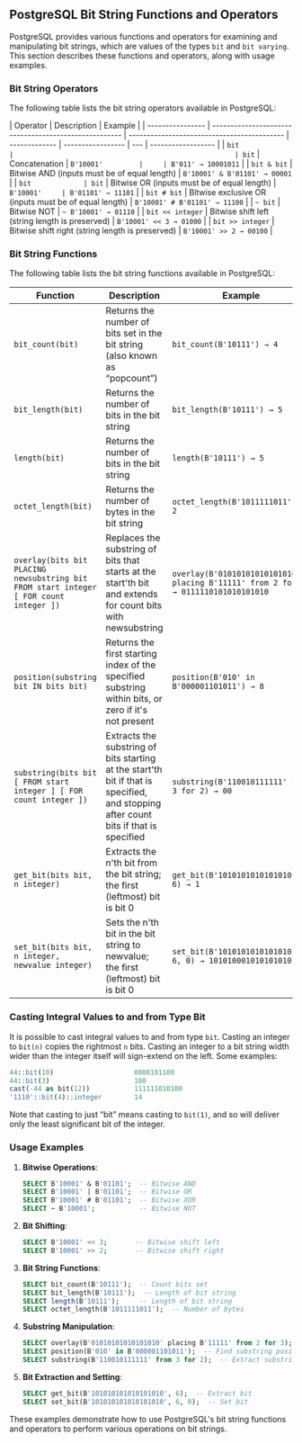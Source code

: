 ## PostgreSQL Bit String Functions and Operators

PostgreSQL provides various functions and operators for examining and manipulating bit strings, which are values of the types `bit` and `bit varying`. This section describes these functions and operators, along with usage examples.

### Bit String Operators

The following table lists the bit string operators available in PostgreSQL:

| Operator         | Description                                           | Example                                     |
| ---------------- | ----------------------------------------------------- | ------------------------------------------- | ------------- | ----------------- | --- | ------------------ |
| `bit             |                                                       | bit`                                        | Concatenation | `B'10001'         |     | B'011' → 10001011` |
| `bit & bit`      | Bitwise AND (inputs must be of equal length)          | `B'10001' & B'01101' → 00001`               |
| `bit             | bit`                                                  | Bitwise OR (inputs must be of equal length) | `B'10001'     | B'01101' → 11101` |
| `bit # bit`      | Bitwise exclusive OR (inputs must be of equal length) | `B'10001' # B'01101' → 11100`               |
| `~ bit`          | Bitwise NOT                                           | `~ B'10001' → 01110`                        |
| `bit << integer` | Bitwise shift left (string length is preserved)       | `B'10001' << 3 → 01000`                     |
| `bit >> integer` | Bitwise shift right (string length is preserved)      | `B'10001' >> 2 → 00100`                     |

### Bit String Functions

The following table lists the bit string functions available in PostgreSQL:

| Function                                                                              | Description                                                                                                                          | Example                                                                             |
| ------------------------------------------------------------------------------------- | ------------------------------------------------------------------------------------------------------------------------------------ | ----------------------------------------------------------------------------------- |
| `bit_count(bit)`                                                                      | Returns the number of bits set in the bit string (also known as “popcount”)                                                          | `bit_count(B'10111') → 4`                                                           |
| `bit_length(bit)`                                                                     | Returns the number of bits in the bit string                                                                                         | `bit_length(B'10111') → 5`                                                          |
| `length(bit)`                                                                         | Returns the number of bits in the bit string                                                                                         | `length(B'10111') → 5`                                                              |
| `octet_length(bit)`                                                                   | Returns the number of bytes in the bit string                                                                                        | `octet_length(B'1011111011') → 2`                                                   |
| `overlay(bits bit PLACING newsubstring bit FROM start integer [ FOR count integer ])` | Replaces the substring of bits that starts at the start'th bit and extends for count bits with newsubstring                          | `overlay(B'01010101010101010' placing B'11111' from 2 for 3) → 0111110101010101010` |
| `position(substring bit IN bits bit)`                                                 | Returns the first starting index of the specified substring within bits, or zero if it's not present                                 | `position(B'010' in B'000001101011') → 8`                                           |
| `substring(bits bit [ FROM start integer ] [ FOR count integer ])`                    | Extracts the substring of bits starting at the start'th bit if that is specified, and stopping after count bits if that is specified | `substring(B'110010111111' from 3 for 2) → 00`                                      |
| `get_bit(bits bit, n integer)`                                                        | Extracts the n'th bit from the bit string; the first (leftmost) bit is bit 0                                                         | `get_bit(B'101010101010101010', 6) → 1`                                             |
| `set_bit(bits bit, n integer, newvalue integer)`                                      | Sets the n'th bit in the bit string to newvalue; the first (leftmost) bit is bit 0                                                   | `set_bit(B'101010101010101010', 6, 0) → 101010001010101010`                         |

### Casting Integral Values to and from Type Bit

It is possible to cast integral values to and from type `bit`. Casting an integer to `bit(n)` copies the rightmost `n` bits. Casting an integer to a bit string width wider than the integer itself will sign-extend on the left. Some examples:

```sql
44::bit(10)                    0000101100
44::bit(3)                     100
cast(-44 as bit(12))           111111010100
'1110'::bit(4)::integer        14
```

Note that casting to just “bit” means casting to `bit(1)`, and so will deliver only the least significant bit of the integer.

### Usage Examples

1. **Bitwise Operations**:

   ```sql
   SELECT B'10001' & B'01101';  -- Bitwise AND
   SELECT B'10001' | B'01101';  -- Bitwise OR
   SELECT B'10001' # B'01101';  -- Bitwise XOR
   SELECT ~ B'10001';           -- Bitwise NOT
   ```

2. **Bit Shifting**:

   ```sql
   SELECT B'10001' << 3;       -- Bitwise shift left
   SELECT B'10001' >> 2;       -- Bitwise shift right
   ```

3. **Bit String Functions**:

   ```sql
   SELECT bit_count(B'10111');  -- Count bits set
   SELECT bit_length(B'10111');  -- Length of bit string
   SELECT length(B'10111');     -- Length of bit string
   SELECT octet_length(B'1011111011');  -- Number of bytes
   ```

4. **Substring Manipulation**:

   ```sql
   SELECT overlay(B'01010101010101010' placing B'11111' from 2 for 3);  -- Replace substring
   SELECT position(B'010' in B'000001101011');  -- Find substring position
   SELECT substring(B'110010111111' from 3 for 2);  -- Extract substring
   ```

5. **Bit Extraction and Setting**:
   ```sql
   SELECT get_bit(B'101010101010101010', 6);  -- Extract bit
   SELECT set_bit(B'101010101010101010', 6, 0);  -- Set bit
   ```

These examples demonstrate how to use PostgreSQL's bit string functions and operators to perform various operations on bit strings.
